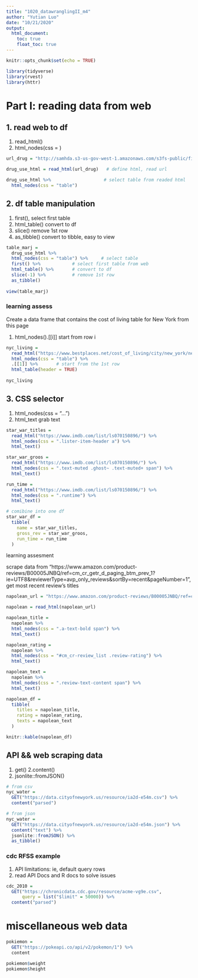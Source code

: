 ```yaml
---
title: "1020_datawranglingII_m4"
author: "Yutian Luo"
date: "10/21/2020"
output: 
  html_document:
    toc: true
    float_toc: true
---
```


```r
knitr::opts_chunk$set(echo = TRUE)

library(tidyverse)
library(rvest)
library(httr)
```


# Part I: reading data from web

## 1. read web to df
1. read_html()
2. html_nodes(css = )

```r
url_drug = "http://samhda.s3-us-gov-west-1.amazonaws.com/s3fs-public/field-uploads/2k15StateFiles/NSDUHsaeShortTermCHG2015.htm"    # define url

drug_use_html = read_html(url_drug)   # define html, read url 

drug_use_html %>%                    # select table from readed html
  html_nodes(css = "table")

```



## 2. df table manipulation

1. first(),    select first table
2. html_table()     convert to df
3. slice()   remove 1st row
4. as_tibble()    convert to tibble, easy to view

```r
table_marj = 
  drug_use_html %>% 
  html_nodes(css = "table") %>%     # select table
  first() %>%            # select first table from web
  html_table() %>%       # convert to df
  slice(-1) %>%          # remove 1st row
  as_tibble()
  
view(table_marj)
```



### learning assess
Create a data frame that contains the cost of living table for New York from this page

1. html_nodes().[[i]]    start from row i

```r
nyc_living = 
  read_html("https://www.bestplaces.net/cost_of_living/city/new_york/new_york") %>% 
  html_nodes(css = "table") %>% 
  .[[1]] %>%       # start from the 1st row
  html_table(header = TRUE)
  
nyc_living
```



## 3. CSS selector

1. html_nodes(css = "...")
2. html_text        grab text

```r
star_war_titles = 
  read_html("https://www.imdb.com/list/ls070150896/") %>% 
  html_nodes(css = ".lister-item-header a") %>% 
  html_text()

star_war_groos = 
  read_html("https://www.imdb.com/list/ls070150896/") %>% 
  html_nodes(css = ".text-muted .ghost~ .text-muted+ span") %>% 
  html_text()

run_time = 
  read_html("https://www.imdb.com/list/ls070150896/") %>% 
  html_nodes(css = ".runtime") %>% 
  html_text()

# comibine into one df
star_war_df = 
  tibble(
    name = star_war_titles,
    gross_rev = star_war_groos,
    run_time = run_time
  )
```


learning assesment

scrape data from "https://www.amazon.com/product-reviews/B00005JNBQ/ref=cm_cr_getr_d_paging_btm_prev_1?ie=UTF8&reviewerType=avp_only_reviews&sortBy=recent&pageNumber=1", get most recent review's titles

```r
napolean_url = "https://www.amazon.com/product-reviews/B00005JNBQ/ref=cm_cr_getr_d_paging_btm_prev_1?ie=UTF8&reviewerType=avp_only_reviews&sortBy=recent&pageNumber=1"

napolean = read_html(napolean_url)

napolean_title = 
  napolean %>% 
  html_nodes(css = ".a-text-bold span") %>% 
  html_text()

napolean_rating = 
  napolean %>% 
  html_nodes(css = "#cm_cr-review_list .review-rating") %>% 
  html_text()

napolean_text = 
  napolean %>% 
  html_nodes(css = ".review-text-content span") %>% 
  html_text()

napolean_df = 
  tibble(
    titles = napolean_title,
    rating = napolean_rating,
    texts = napolean_text
  )

knitr::kable(napolean_df)
```



## API && web scraping data

1. get()
2.content()
3. jsonlite::fromJSON()

```r
# from csv
nyc_water = 
  GET("https://data.cityofnewyork.us/resource/ia2d-e54m.csv") %>% 
  content("parsed")

# from json
nyc_water = 
  GET("https://data.cityofnewyork.us/resource/ia2d-e54m.json") %>% 
  content("text") %>% 
  jsonlite::fromJSON() %>% 
  as_tibble()
```


### cdc RFSS example

1. API limitations: ie, default query rows
2. read API Docs and R docs to solve issues

```r
cdc_2010 = 
  GET("https://chronicdata.cdc.gov/resource/acme-vg9e.csv", 
      query = list("$limit" = 50000)) %>% 
  content("parsed")
```


# miscellaneous web data

```r
pokiemon = 
  GET("https://pokeapi.co/api/v2/pokemon/1") %>% 
  content

pokiemon$weight
pokiemon$height

```








